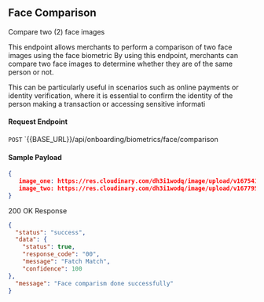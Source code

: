 ## Face Comparison
Compare two (2) face images

This endpoint allows merchants to perform a comparison of two face images using the face biometric By using this endpoint, merchants can compare two face images to determine whether they are of the same person or not.

This can be particularly useful in scenarios such as online payments or identity verification, where it is essential to confirm the identity of the person making a transaction or accessing sensitive informati
#### Request Endpoint

`POST` `{{BASE_URL}}/api/onboarding/biometrics/face/comparison


#### Sample Payload

```json
{
   image_one: https://res.cloudinary.com/dh3i1wodq/image/upload/v1675417496/cbimage_3_drqdoc.jpg
   image_two: https://res.cloudinary.com/dh3i1wodq/image/upload/v1677955197/face_image_tkmmwz.jpg
}
```

200 OK Response

``` json
{
  "status": "success",
  "data": {
    "status": true,
    "response_code": "00",
    "message": "Fatch Match",
    "confidence": 100
},
  "message": "Face comparism done successfully"
}
```
